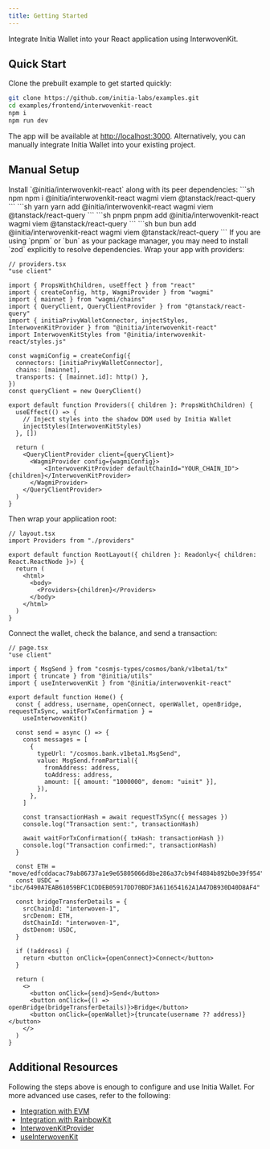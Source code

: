 ```yaml
---
title: Getting Started
---
```


Integrate Initia Wallet into your React application using InterwovenKit.

## Quick Start

Clone the prebuilt example to get started quickly:

```bash
git clone https://github.com/initia-labs/examples.git
cd examples/frontend/interwovenkit-react
npm i
npm run dev
```

The app will be available at [http://localhost:3000](http://localhost:3000/). Alternatively, you can manually integrate Initia Wallet into your existing project.

## Manual Setup

<Steps>
 <Step title="Installation"> 
  Install `@initia/interwovenkit-react` along with its peer dependencies:

  <Tabs>
    <Tab title="npm">
    ```sh npm
    npm i @initia/interwovenkit-react wagmi viem @tanstack/react-query
    ```
    </Tab>
    <Tab title="yarn">
    ```sh yarn
    yarn add @initia/interwovenkit-react wagmi viem @tanstack/react-query
    ```
    </Tab>
    <Tab title="pnpm">
    ```sh pnpm
    pnpm add @initia/interwovenkit-react wagmi viem @tanstack/react-query
    ```
    </Tab>
    <Tab title="bun">
    ```sh bun
    bun add @initia/interwovenkit-react wagmi viem @tanstack/react-query
    ```
    </Tab>
  </Tabs>

  <Warning>
  If you are using `pnpm` or `bun` as your package manager, you may need to install `zod` explicitly to resolve dependencies.
  </Warning>
 </Step>
 <Step title="Configure Providers">
  Wrap your app with providers:

  ```tsx
  // providers.tsx
  "use client"

  import { PropsWithChildren, useEffect } from "react"
  import { createConfig, http, WagmiProvider } from "wagmi"
  import { mainnet } from "wagmi/chains"
  import { QueryClient, QueryClientProvider } from "@tanstack/react-query"
  import { initiaPrivyWalletConnector, injectStyles, InterwovenKitProvider } from "@initia/interwovenkit-react"
  import InterwovenKitStyles from "@initia/interwovenkit-react/styles.js"

  const wagmiConfig = createConfig({
    connectors: [initiaPrivyWalletConnector],
    chains: [mainnet],
    transports: { [mainnet.id]: http() },
  })
  const queryClient = new QueryClient()

  export default function Providers({ children }: PropsWithChildren) {
    useEffect(() => {
      // Inject styles into the shadow DOM used by Initia Wallet
      injectStyles(InterwovenKitStyles)
    }, [])

    return (
      <QueryClientProvider client={queryClient}>
        <WagmiProvider config={wagmiConfig}>
            <InterwovenKitProvider defaultChainId="YOUR_CHAIN_ID">{children}</InterwovenKitProvider>
        </WagmiProvider>
      </QueryClientProvider>
    )
  }
  ```

  Then wrap your application root:

  ```tsx
  // layout.tsx
  import Providers from "./providers"

  export default function RootLayout({ children }: Readonly<{ children: React.ReactNode }>) {
    return (
      <html>
        <body>
          <Providers>{children}</Providers>
        </body>
      </html>
    )
  }
  ```
 </Step>
 <Step title="Basic Example">
  Connect the wallet, check the balance, and send a transaction:

  ```tsx
  // page.tsx
  "use client"

  import { MsgSend } from "cosmjs-types/cosmos/bank/v1beta1/tx"
  import { truncate } from "@initia/utils"
  import { useInterwovenKit } from "@initia/interwovenkit-react"

  export default function Home() {
    const { address, username, openConnect, openWallet, openBridge, requestTxSync, waitForTxConfirmation } =
      useInterwovenKit()

    const send = async () => {
      const messages = [
        {
          typeUrl: "/cosmos.bank.v1beta1.MsgSend",
          value: MsgSend.fromPartial({
            fromAddress: address,
            toAddress: address,
            amount: [{ amount: "1000000", denom: "uinit" }],
          }),
        },
      ]

      const transactionHash = await requestTxSync({ messages })
      console.log("Transaction sent:", transactionHash)

      await waitForTxConfirmation({ txHash: transactionHash })
      console.log("Transaction confirmed:", transactionHash)
    }
    
    const ETH = "move/edfcddacac79ab86737a1e9e65805066d8be286a37cb94f4884b892b0e39f954"
    const USDC = "ibc/6490A7EAB61059BFC1CDDEB05917DD70BDF3A611654162A1A47DB930D40D8AF4"

    const bridgeTransferDetails = {
      srcChainId: "interwoven-1",
      srcDenom: ETH,
      dstChainId: "interwoven-1",
      dstDenom: USDC,
    }
    
    if (!address) {
      return <button onClick={openConnect}>Connect</button>
    }

    return (
      <>
        <button onClick={send}>Send</button>
        <button onClick={() => openBridge(bridgeTransferDetails)}>Bridge</button>
        <button onClick={openWallet}>{truncate(username ?? address)}</button>
      </>
    )
  }
  ```
 </Step>
</Steps>


## Additional Resources

Following the steps above is enough to configure and use Initia Wallet. For more advanced use cases, refer to the following:

- [Integration with EVM](./integration/evm)
- [Integration with RainbowKit](./integration/rainbowkit)
- [InterwovenKitProvider](./reference/interwovenkit-provider)
- [useInterwovenKit](./reference/useinterwovenkit)
